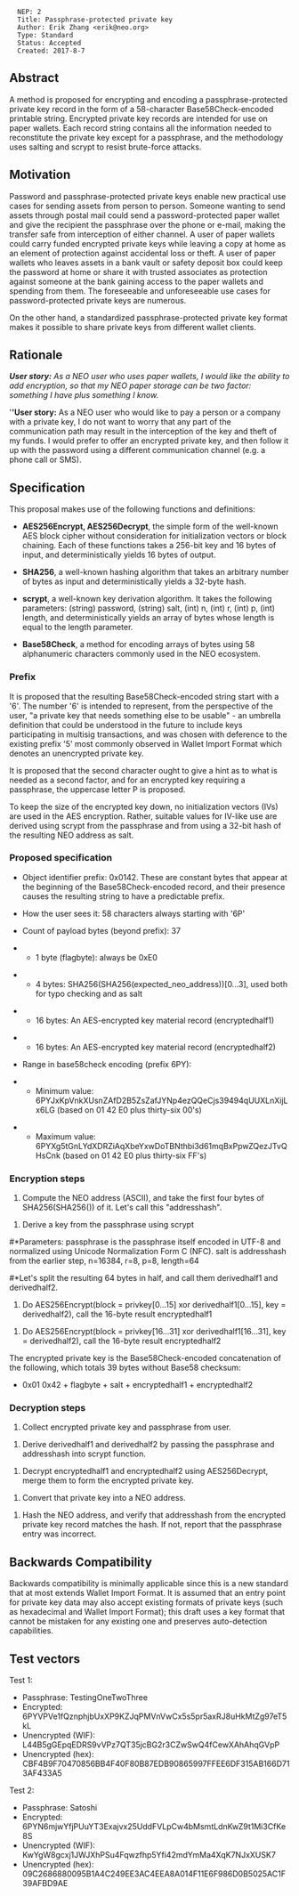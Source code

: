 <pre>
  NEP: 2
  Title: Passphrase-protected private key
  Author: Erik Zhang <erik@neo.org>
  Type: Standard
  Status: Accepted
  Created: 2017-8-7
</pre>

==Abstract==

A method is proposed for encrypting and encoding a passphrase-protected private key record in the form of a 58-character Base58Check-encoded printable string. Encrypted private key records are intended for use on paper wallets. Each record string contains all the information needed to reconstitute the private key except for a passphrase, and the methodology uses salting and scrypt to resist brute-force attacks.

==Motivation==

Password and passphrase-protected private keys enable new practical use cases for sending assets from person to person. Someone wanting to send assets through postal mail could send a password-protected paper wallet and give the recipient the passphrase over the phone or e-mail, making the transfer safe from interception of either channel. A user of paper wallets could carry funded encrypted private keys while leaving a copy at home as an element of protection against accidental loss or theft. A user of paper wallets who leaves assets in a bank vault or safety deposit box could keep the password at home or share it with trusted associates as protection against someone at the bank gaining access to the paper wallets and spending from them. The foreseeable and unforeseeable use cases for password-protected private keys are numerous.

On the other hand, a standardized passphrase-protected private key format makes it possible to share private keys from different wallet clients.

==Rationale==

'''''User story:''' As a NEO user who uses paper wallets, I would like the ability to add encryption, so that my NEO paper storage can be two factor: something I have plus something I know.''

'''''User story:''' As a NEO user who would like to pay a person or a company with a private key, I do not want to worry that any part of the communication path may result in the interception of the key and theft of my funds. I would prefer to offer an encrypted private key, and then follow it up with the password using a different communication channel (e.g. a phone call or SMS).

==Specification==

This proposal makes use of the following functions and definitions:

*'''AES256Encrypt, AES256Decrypt''', the simple form of the well-known AES block cipher without consideration for initialization vectors or block chaining. Each of these functions takes a 256-bit key and 16 bytes of input, and deterministically yields 16 bytes of output.

*'''SHA256''', a well-known hashing algorithm that takes an arbitrary number of bytes as input and deterministically yields a 32-byte hash.

*'''scrypt''', a well-known key derivation algorithm. It takes the following parameters: (string) password, (string) salt, (int) n, (int) r, (int) p, (int) length, and deterministically yields an array of bytes whose length is equal to the length parameter.

*'''Base58Check''', a method for encoding arrays of bytes using 58 alphanumeric characters commonly used in the NEO ecosystem.

===Prefix===

It is proposed that the resulting Base58Check-encoded string start with a '6'. The number '6' is intended to represent, from the perspective of the user, "a private key that needs something else to be usable" - an umbrella definition that could be understood in the future to include keys participating in multisig transactions, and was chosen with deference to the existing prefix '5' most commonly observed in Wallet Import Format which denotes an unencrypted private key.

It is proposed that the second character ought to give a hint as to what is needed as a second factor, and for an encrypted key requiring a passphrase, the uppercase letter P is proposed.

To keep the size of the encrypted key down, no initialization vectors (IVs) are used in the AES encryption. Rather, suitable values for IV-like use are derived using scrypt from the passphrase and from using a 32-bit hash of the resulting NEO address as salt.

===Proposed specification===

*Object identifier prefix: 0x0142. These are constant bytes that appear at the beginning of the Base58Check-encoded record, and their presence causes the resulting string to have a predictable prefix.

*How the user sees it: 58 characters always starting with '6P'

*Count of payload bytes (beyond prefix): 37

**1 byte (flagbyte): always be 0xE0

**4 bytes: SHA256(SHA256(expected_neo_address))[0...3], used both for typo checking and as salt

**16 bytes: An AES-encrypted key material record (encryptedhalf1)

**16 bytes: An AES-encrypted key material record (encryptedhalf2)

*Range in base58check encoding (prefix 6PY):

**Minimum value: 6PYJxKpVnkXUsnZAfD2B5ZsZafJYNp4ezQQeCjs39494qUUXLnXijLx6LG (based on 01 42 E0 plus thirty-six 00's)

**Maximum value: 6PYXg5tGnLYdXDRZiAqXbeYxwDoTBNthbi3d61mqBxPpwZQezJTvQHsCnk (based on 01 42 E0 plus thirty-six FF's)

===Encryption steps===

#Compute the NEO address (ASCII), and take the first four bytes of SHA256(SHA256()) of it. Let's call this "addresshash".

#Derive a key from the passphrase using scrypt

#*Parameters: passphrase is the passphrase itself encoded in UTF-8 and normalized using Unicode Normalization Form C (NFC). salt is addresshash from the earlier step, n=16384, r=8, p=8, length=64

#*Let's split the resulting 64 bytes in half, and call them derivedhalf1 and derivedhalf2.

#Do AES256Encrypt(block = privkey[0...15] xor derivedhalf1[0...15], key = derivedhalf2), call the 16-byte result encryptedhalf1

#Do AES256Encrypt(block = privkey[16...31] xor derivedhalf1[16...31], key = derivedhalf2), call the 16-byte result encryptedhalf2

The encrypted private key is the Base58Check-encoded concatenation of the following, which totals 39 bytes without Base58 checksum:

*0x01 0x42 + flagbyte + salt + encryptedhalf1 + encryptedhalf2

===Decryption steps===

#Collect encrypted private key and passphrase from user.

#Derive derivedhalf1 and derivedhalf2 by passing the passphrase and addresshash into scrypt function.

#Decrypt encryptedhalf1 and encryptedhalf2 using AES256Decrypt, merge them to form the encrypted private key.

#Convert that private key into a NEO address.

#Hash the NEO address, and verify that addresshash from the encrypted private key record matches the hash. If not, report that the passphrase entry was incorrect.

==Backwards Compatibility==

Backwards compatibility is minimally applicable since this is a new standard that at most extends Wallet Import Format. It is assumed that an entry point for private key data may also accept existing formats of private keys (such as hexadecimal and Wallet Import Format); this draft uses a key format that cannot be mistaken for any existing one and preserves auto-detection capabilities.

==Test vectors==

Test 1:

*Passphrase: TestingOneTwoThree
*Encrypted: 6PYVPVe1fQznphjbUxXP9KZJqPMVnVwCx5s5pr5axRJ8uHkMtZg97eT5kL
*Unencrypted (WIF): L44B5gGEpqEDRS9vVPz7QT35jcBG2r3CZwSwQ4fCewXAhAhqGVpP
*Unencrypted (hex): CBF4B9F70470856BB4F40F80B87EDB90865997FFEE6DF315AB166D713AF433A5

Test 2:

*Passphrase: Satoshi
*Encrypted: 6PYN6mjwYfjPUuYT3Exajvx25UddFVLpCw4bMsmtLdnKwZ9t1Mi3CfKe8S
*Unencrypted (WIF): KwYgW8gcxj1JWJXhPSu4Fqwzfhp5Yfi42mdYmMa4XqK7NJxXUSK7
*Unencrypted (hex): 09C2686880095B1A4C249EE3AC4EEA8A014F11E6F986D0B5025AC1F39AFBD9AE
